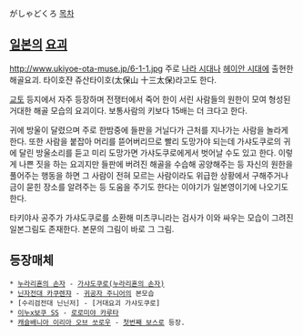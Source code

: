 がしゃどくろ
[[목차]]
== [[일본]]의 [[요괴]] ==
http://www.ukiyoe-ota-muse.jp/6-1-1.jpg
주로 [[나라 시대]]나 [[헤이안 시대]]에 출현한 해골요괴. 타이호쟌 쥬산타이호(太保山 十三太保)라고도 한다.

[[교토]] 등지에서 자주 등장하며 전쟁터에서 죽어 한이 서린 사람들의 원한이 모여 형성된 거대한 해골 모습의 요괴이다. 보통사람의 키보다 15배는 더 크다고 한다.

귀에 방울이 달렸으며 주로 한밤중에 들판을 거닐다가 근처를 지나가는 사람을 놀라게 한다. 또한 사람을 붙잡아 머리를 뜯어버리므로 빨리 도망가야 되는데 가샤도쿠로의 귀에 달린 방울소리를 듣고 미리 도망가면 가샤도쿠로에게서 벗어날 수도 있고 한다. 이렇게 나쁜 짓을 하는 요괴지만 들판에 버려진 해골을 수습해 공양해주는 등 자신의 원한을 풀어주는 행동을 하면 그 사람이 전혀 모르는 사람이라도 위급한 상황에서 구해주거나 금이 묻힌 장소를 알려주는 등 도움을 주기도 한다는 이야기가 일본영이기에 나오기도 한다. 

타키야사 공주가 가샤도쿠로를 소환해 미츠쿠니라는 검사가 이와 싸우는 모습이 그려진 일본그림도 존재한다. 본문의 그림이 바로 그 그림.

== 등장매체 ==
 * [[누라리횬의 손자]] - [[가샤도쿠로(누라리횬의 손자)]]
 * [[닌자전대 카쿠렌쟈]] - [[귀공자 주니어]]의 본모습
 * [수리검전대 닌닌저] - [거대요괴 가샤도쿠로]
 * [[이누x보쿠 SS]] - [[로로미야 카루타]]
 * [[캐슬바니아 효월의 원무곡|캐슬배니아 이리아 오브 쏘로우]] - [[악마성 시리즈/보스#s-6|첫번째 보스]]로 등장.
 
